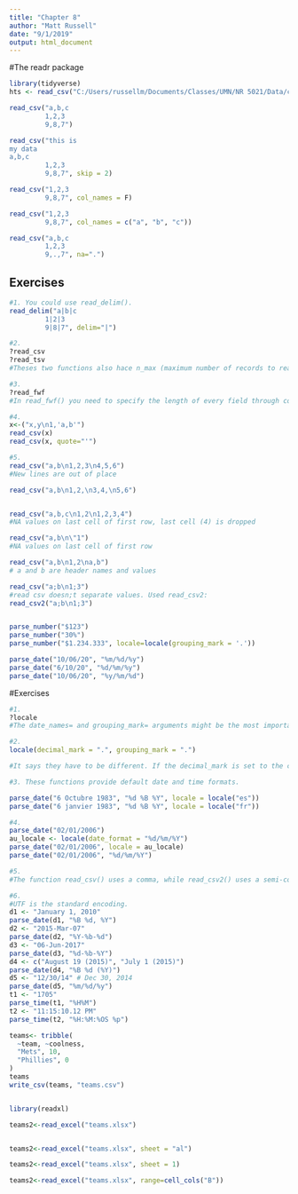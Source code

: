```yaml
---
title: "Chapter 8"
author: "Matt Russell"
date: "9/1/2019"
output: html_document
---
```


#The readr package

```r
library(tidyverse)
hts <- read_csv("C:/Users/russellm/Documents/Classes/UMN/NR 5021/Data/cherry.csv")

read_csv("a,b,c
         1,2,3
         9,8,7")

read_csv("this is
my data
a,b,c
         1,2,3
         9,8,7", skip = 2)

read_csv("1,2,3
         9,8,7", col_names = F)

read_csv("1,2,3
         9,8,7", col_names = c("a", "b", "c"))

read_csv("a,b,c
         1,2,3
         9,.,7", na=".")
```

## Exercises

```r
#1. You could use read_delim().
read_delim("a|b|c
         1|2|3
         9|8|7", delim="|")

#2. 
?read_csv
?read_tsv
#Theses two functions also hace n_max (maximum number of records to read), trim_ws (trim the leading and trailing whitespace.)

#3.
?read_fwf
#In read_fwf() you need to specify the length of every field through col_positions=. 

#4. 
x<-("x,y\n1,'a,b'")
read_csv(x)
read_csv(x, quote="'")

#5.
read_csv("a,b\n1,2,3\n4,5,6")
#New lines are out of place

read_csv("a,b\n1,2,\n3,4,\n5,6")


read_csv("a,b,c\n1,2\n1,2,3,4")
#NA values on last cell of first row, last cell (4) is dropped

read_csv("a,b\n\"1")
#NA values on last cell of first row

read_csv("a,b\n1,2\na,b")
# a and b are header names and values

read_csv("a;b\n1;3")
#read csv doesn;t separate values. Used read_csv2:
read_csv2("a;b\n1;3")


parse_number("$123")
parse_number("30%")
parse_number("$1.234.333", locale=locale(grouping_mark = '.'))

parse_date("10/06/20", "%m/%d/%y")
parse_date("6/10/20", "%d/%m/%y")
parse_date("10/06/20", "%y/%m/%d")

```

#Exercises
```r
#1.
?locale
#The date_names= and grouping_mark= arguments might be the most important for the locale() function.

#2. 
locale(decimal_mark = ".", grouping_mark = ".")

#It says they have to be different. If the decimal_mark is set to the comma ",", then the grouping mark is set to the period ".". If the grouping mark is set to a period, then the decimal mark is set to a comma.

#3. These functions provide default date and time formats. 

parse_date("6 Octubre 1983", "%d %B %Y", locale = locale("es"))
parse_date("6 janvier 1983", "%d %B %Y", locale = locale("fr"))

#4. 
parse_date("02/01/2006")
au_locale <- locale(date_format = "%d/%m/%Y")
parse_date("02/01/2006", locale = au_locale)
parse_date("02/01/2006", "%d/%m/%Y")

#5. 
#The function read_csv() uses a comma, while read_csv2() uses a semi-colon (;). Using a semi-colon is useful when commas are used as the decimal point (as in Europe).

#6. 
#UTF is the standard encoding.
d1 <- "January 1, 2010"
parse_date(d1, "%B %d, %Y")
d2 <- "2015-Mar-07"
parse_date(d2, "%Y-%b-%d")
d3 <- "06-Jun-2017"
parse_date(d3, "%d-%b-%Y")
d4 <- c("August 19 (2015)", "July 1 (2015)")
parse_date(d4, "%B %d (%Y)")
d5 <- "12/30/14" # Dec 30, 2014
parse_date(d5, "%m/%d/%y")
t1 <- "1705"
parse_time(t1, "%H%M")
t2 <- "11:15:10.12 PM"
parse_time(t2, "%H:%M:%OS %p")
```


```r
teams<- tribble(
  ~team, ~coolness,
  "Mets", 10,
  "Phillies", 0
)
teams
write_csv(teams, "teams.csv")


library(readxl)

teams2<-read_excel("teams.xlsx")


teams2<-read_excel("teams.xlsx", sheet = "al")

teams2<-read_excel("teams.xlsx", sheet = 1)

teams2<-read_excel("teams.xlsx", range=cell_cols("B"))

```